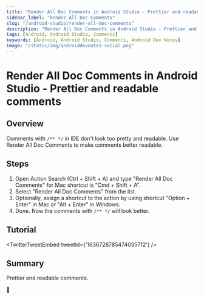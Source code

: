 ```yaml
---
title: "Render All Doc Comments in Android Studio - Prettier and readable comments"
sidebar_label: "Render All Doc Comments"
slug: "/android-studio/render-all-doc-comments"
description: "Render All Doc Comments in Android Studio - Prettier and readable comments"
tags: [Android, Android Studio, Comments]
keywords: [Android, Android Studio, Comments, Android Dev Notes]
image: "/static/img/androiddevnotes-social.png"
---
```



# Render All Doc Comments in Android Studio - Prettier and readable comments

## Overview

Comments with `/** */` in IDE don't look too pretty and readable. Use Render All Doc Comments to make comments better readable.

## Steps

1. Open Action Search (Ctrl + Shift + A) and type "Render All Doc Comments" for Mac shortcut is "Cmd + Shift + A".
2. Select "Render All Doc Comments" from the list.
3. Optionally, assign a shortcut to the action by using shortcut "Option + Enter" in Mac or "Alt + Enter" in Windows.
3. Done. Now the comments with `/** */` will look better.

## Tutorial

<TwitterTweetEmbed
  tweetId={'1636728785474035712'}
/>

## Summary

Prettier and readable comments.

🐣
